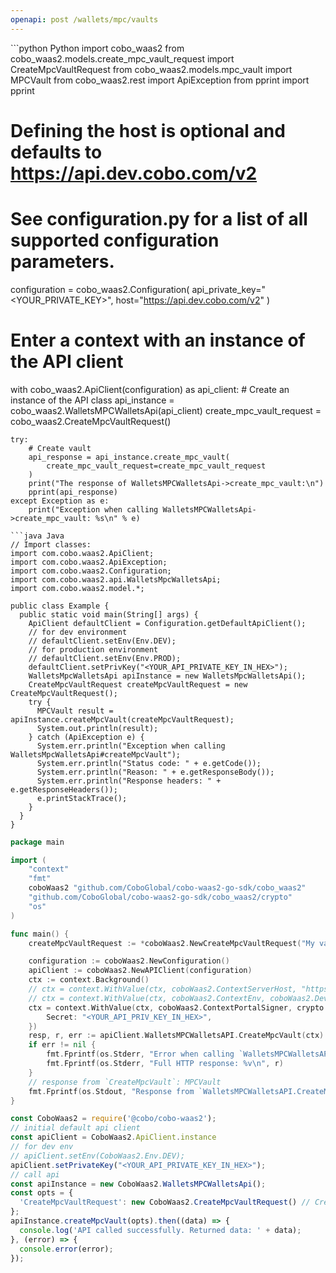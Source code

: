 ```yaml
---
openapi: post /wallets/mpc/vaults
---
```


<RequestExample>
```python Python
import cobo_waas2
from cobo_waas2.models.create_mpc_vault_request import CreateMpcVaultRequest
from cobo_waas2.models.mpc_vault import MPCVault
from cobo_waas2.rest import ApiException
from pprint import pprint

# Defining the host is optional and defaults to https://api.dev.cobo.com/v2
# See configuration.py for a list of all supported configuration parameters.
configuration = cobo_waas2.Configuration(
    api_private_key="<YOUR_PRIVATE_KEY>", host="https://api.dev.cobo.com/v2"
)
# Enter a context with an instance of the API client
with cobo_waas2.ApiClient(configuration) as api_client:
    # Create an instance of the API class
    api_instance = cobo_waas2.WalletsMPCWalletsApi(api_client)
    create_mpc_vault_request = cobo_waas2.CreateMpcVaultRequest()

    try:
        # Create vault
        api_response = api_instance.create_mpc_vault(
            create_mpc_vault_request=create_mpc_vault_request
        )
        print("The response of WalletsMPCWalletsApi->create_mpc_vault:\n")
        pprint(api_response)
    except Exception as e:
        print("Exception when calling WalletsMPCWalletsApi->create_mpc_vault: %s\n" % e)

```
```java Java
// Import classes:
import com.cobo.waas2.ApiClient;
import com.cobo.waas2.ApiException;
import com.cobo.waas2.Configuration;
import com.cobo.waas2.api.WalletsMpcWalletsApi;
import com.cobo.waas2.model.*;

public class Example {
  public static void main(String[] args) {
    ApiClient defaultClient = Configuration.getDefaultApiClient();
    // for dev environment
    // defaultClient.setEnv(Env.DEV);
    // for production environment
    // defaultClient.setEnv(Env.PROD);
    defaultClient.setPrivKey("<YOUR_API_PRIVATE_KEY_IN_HEX>");
    WalletsMpcWalletsApi apiInstance = new WalletsMpcWalletsApi();
    CreateMpcVaultRequest createMpcVaultRequest = new CreateMpcVaultRequest();
    try {
      MPCVault result = apiInstance.createMpcVault(createMpcVaultRequest);
      System.out.println(result);
    } catch (ApiException e) {
      System.err.println("Exception when calling WalletsMpcWalletsApi#createMpcVault");
      System.err.println("Status code: " + e.getCode());
      System.err.println("Reason: " + e.getResponseBody());
      System.err.println("Response headers: " + e.getResponseHeaders());
      e.printStackTrace();
    }
  }
}

```
```go Go
package main

import (
	"context"
	"fmt"
	coboWaas2 "github.com/CoboGlobal/cobo-waas2-go-sdk/cobo_waas2"
	"github.com/CoboGlobal/cobo-waas2-go-sdk/cobo_waas2/crypto"
	"os"
)

func main() {
	createMpcVaultRequest := *coboWaas2.NewCreateMpcVaultRequest("My vault", coboWaas2.MPCVaultType("Org-Controlled")) // CreateMpcVaultRequest | The request body to create a vault. (optional)

	configuration := coboWaas2.NewConfiguration()
	apiClient := coboWaas2.NewAPIClient(configuration)
	ctx := context.Background()
	// ctx = context.WithValue(ctx, coboWaas2.ContextServerHost, "https://api[.xxx].cobo.com/v2")
	// ctx = context.WithValue(ctx, coboWaas2.ContextEnv, coboWaas2.DevEnv)
	ctx = context.WithValue(ctx, coboWaas2.ContextPortalSigner, crypto.Ed25519Signer{
		Secret: "<YOUR_API_PRIV_KEY_IN_HEX>",
	})
	resp, r, err := apiClient.WalletsMPCWalletsAPI.CreateMpcVault(ctx).CreateMpcVaultRequest(createMpcVaultRequest).Execute()
	if err != nil {
		fmt.Fprintf(os.Stderr, "Error when calling `WalletsMPCWalletsAPI.CreateMpcVault``: %v\n", err)
		fmt.Fprintf(os.Stderr, "Full HTTP response: %v\n", r)
	}
	// response from `CreateMpcVault`: MPCVault
	fmt.Fprintf(os.Stdout, "Response from `WalletsMPCWalletsAPI.CreateMpcVault`: %v\n", resp)
}

```
```javascript JavaScript
const CoboWaas2 = require('@cobo/cobo-waas2');
// initial default api client
const apiClient = CoboWaas2.ApiClient.instance
// for dev env
// apiClient.setEnv(CoboWaas2.Env.DEV);
apiClient.setPrivateKey("<YOUR_API_PRIVATE_KEY_IN_HEX>");
// call api
const apiInstance = new CoboWaas2.WalletsMPCWalletsApi();
const opts = {
  'CreateMpcVaultRequest': new CoboWaas2.CreateMpcVaultRequest() // CreateMpcVaultRequest | The request body to create a vault.
};
apiInstance.createMpcVault(opts).then((data) => {
  console.log('API called successfully. Returned data: ' + data);
}, (error) => {
  console.error(error);
});
```
</RequestExample>